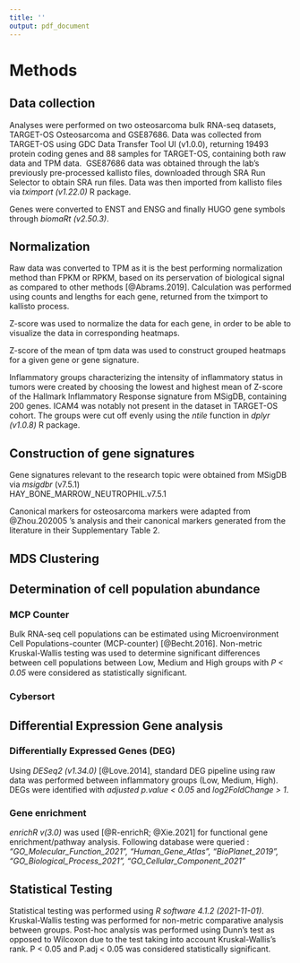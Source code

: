 ```yaml
---
title: ''
output: pdf_document
---
```


# Methods 


## Data collection

Analyses were performed on two osteosarcoma bulk RNA-seq datasets, TARGET-OS
Osteosarcoma and GSE87686. Data was collected from TARGET-OS using GDC Data
Transfer Tool UI (v1.0.0), returning 19493 protein coding genes and 88 samples
for TARGET-OS, containing both raw data and TPM data.\ 
GSE87686 data was
obtained through the lab's previously pre-processed kallisto files, downloaded
through SRA Run Selector to obtain SRA run files. Data was then imported from
kallisto files via _tximport (v1.22.0)_ R package.

Genes were converted to ENST and ENSG and finally HUGO gene symbols through _biomaRt (v2.50.3)_.



## Normalization
Raw data was converted to TPM as it is the best performing normalization method than FPKM or RPKM, based on its perservation of biological signal as compared to other methods [@Abrams.2019]. Calculation was performed using counts and lengths for each gene, returned from the tximport to kallisto process.

Z-score was used to normalize the data for each gene, in order to be able to visualize the data in corresponding heatmaps.

Z-score of the mean of tpm data was used to construct grouped heatmaps for a given gene or gene signature.


Inflammatory groups characterizing the intensity of inflammatory status in
tumors were created by choosing the lowest and highest mean of Z-score of the
Hallmark Inflammatory Response signature from MSigDB, containing 200 genes.
ICAM4 was notably not present in the dataset in TARGET-OS cohort. The groups
were cut off evenly using the _ntile_ function in _dplyr (v1.0.8)_ R package.








## Construction of gene signatures
Gene signatures relevant to the research topic were obtained from MSigDB via _msigdbr_ (v7.5.1)  
HAY_BONE_MARROW_NEUTROPHIL.v7.5.1 

Canonical markers for osteosarcoma markers were adapted from @Zhou.202005 's analysis and their canonical markers generated from the literature in their Supplementary Table 2.

## MDS Clustering



## Determination of cell population abundance
### MCP Counter
Bulk RNA-seq cell populations can be estimated using Microenvironment Cell Populations-counter (MCP-counter) [@Becht.2016]. Non-metric Kruskal-Wallis testing was used to determine significant differences between cell populations between Low, Medium and High groups with _P < 0.05_ were considered as statistically signiﬁcant.




### Cybersort

## Differential Expression Gene analysis

### Differentially Expressed Genes (DEG)
Using _DESeq2 (v1.34.0)_ [@Love.2014], standard DEG pipeline using raw data was performed between inflammatory groups (Low, Medium, High). DEGs were identified with _adjusted p.value < 0.05_ and _log2FoldChange > 1_.


### Gene enrichment

_enrichR v(3.0)_ was used [@R-enrichR; @Xie.2021] for functional gene enrichment/pathway analysis. Following database were queried : _"GO_Molecular_Function_2021", "Human_Gene_Atlas", "BioPlanet_2019", "GO_Biological_Process_2021", "GO_Cellular_Component_2021"_

## Statistical Testing
Statistical testing was performed using _R software 4.1.2 (2021-11-01)_. Kruskal-Wallis testing was performed for non-metric comparative analysis between groups. Post-hoc analysis was performed using Dunn's test as opposed to Wilcoxon due to the test taking into account Kruskal-Wallis's rank. P < 0.05 and P.adj < 0.05 was considered statistically significant.
